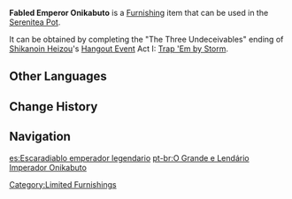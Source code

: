 {{Furnishing Infobox
|id             = 373349
|image          = Item Fabled Emperor Onikabuto.png
|category       = Landscape
|subcategory    = Ornament
|quality        = 4
|adeptal_energy = 90
|load           = 35
|reduced_load   = 26
|description    = A highly life-like [[onikabuto]] figurine that has been made with great care. The texture of the materials used is very close to that which makes up an onikabuto's exoskeleton and is highly detailed, this making it look very much like a living onikabuto, easily fooling even lovers of bug fights.<br />Compared to normal onikabuto, Emperor Onikabuto have more attractive patterns and majestic horns. If this sort of onikabuto really does exist, it would probably be utterly invincible in the field of bug battles.
}}
'''Fabled Emperor Onikabuto''' is a [[Furnishing]] item that can be used in the [[Serenitea Pot]].

It can be obtained by completing the "The Three Undeceivables" ending of [[Shikanoin Heizou]]'s [[Hangout Event]] Act I: [[Trap 'Em by Storm]].

==Other Languages==
{{Other Languages
|en      = Fabled Emperor Onikabuto
|zhs     = 「传说中的大王鬼兜虫」
|zhs_rm  = "Chuánshuō-zhōng de Dàwáng Guǐdōu-chóng"
|zht     = 「傳說中的大王鬼兜蟲」
|zht_rm  = "Chuánshuō-zhōng de Dàwáng Guǐdōu-chóng"
|zh_tl   = 
|ja      = 「伝説の大王オニカブトムシ」
|ja_rm   = "Densetsu no Daiou Oni-kabutomushi"
|ja_tl   = "Legendary King Ghost {{w|Japanese Rhinoceros Beetle}}"
|ko      = 「전설 속의 대왕 귀신풍뎅이」
|ko_rm   = "Jeonseol Sok-ui Daewang Gwisin-pungdeng'i"
|ko_tl   = "Legendary King Ghost Scarab Beetle"
|es      = Escaradiablo emperador legendario
|es_tl   = Legendary Emperor Onikabuto
|fr      = Légendaire empereur scarabuto
|fr_tl   = Legendary Emperor Onikabuto
|ru      = Легендарный Король Оникабуто
|ru_tl   = Legendary King Onikabuto
|th      = "Onikabuto ราชาในตำนาน"
|th_rm   = 
|th_tl   = 
|vi      = Vua Onikabuto Trong Truyền Thuyết
|vi_tl   = 
|de      = „Sagenhafter Königs-Onikabuto“
|de_tl   = "Fabled King Onikabuto"
|id      = "Kaisar Legendaris Onikabuto"
|id_tl   = "Legendary Emperor Onikabuto"
|pt      = O Grande e Lendário Imperador Onikabuto
|pt_tl   = 
|tr      = Efsanevi İmparator Hayalet Böceği
|tr_tl   = 
|it      = Leggendario Onikabuto imperatore
|it_tl   = 
}}

==Change History==
{{Change History|2.8}}

==Navigation==
{{Furnishing Navbox|exterior}}

[[Category:Limited Furnishings]]

[[es:Escaradiablo emperador legendario]]
[[pt-br:O Grande e Lendário Imperador Onikabuto]]